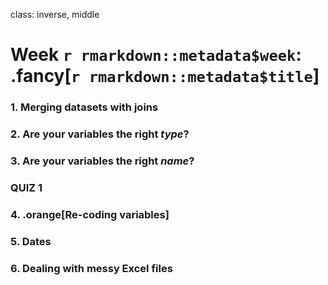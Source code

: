 
class: inverse, middle

# Week `r rmarkdown::metadata$week`: .fancy[`r rmarkdown::metadata$title`]

### 1. Merging datasets with joins
### 2. Are your variables the right _type_?
### 3. Are your variables the right _name_?

### QUIZ 1

### 4. .orange[Re-coding variables]
### 5. Dates
### 6. Dealing with messy Excel files
